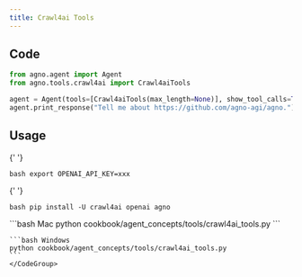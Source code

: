 ```yaml
---
title: Crawl4ai Tools
---
```


## Code

```python cookbook/agent_concepts/tools/crawl4ai_tools.py
from agno.agent import Agent
from agno.tools.crawl4ai import Crawl4aiTools

agent = Agent(tools=[Crawl4aiTools(max_length=None)], show_tool_calls=True)
agent.print_response("Tell me about https://github.com/agno-agi/agno.")
```

## Usage

<Steps>
  <Snippet file="create-venv-step.mdx" />

{' '}

<Step title="Set your API key">```bash export OPENAI_API_KEY=xxx ```</Step>

{' '}

<Step title="Install libraries">```bash pip install -U crawl4ai openai agno ```</Step>

  <Step title="Run Agent">
    <CodeGroup>
    ```bash Mac
    python cookbook/agent_concepts/tools/crawl4ai_tools.py
    ```

    ```bash Windows
    python cookbook/agent_concepts/tools/crawl4ai_tools.py
    ```
    </CodeGroup>

  </Step>
</Steps>
